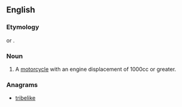 ==English==

===Etymology===
{{compound|litre|bike|lang=en}} or {{blend|litre|motorbike|lang=en}}.

===Noun===
{{en-noun}}

# {{context|slang|neologism|lang=en}} A [[motorcycle]] with an engine displacement of 1000cc or greater.

===Anagrams===
* [[tribelike#English|tribelike]]